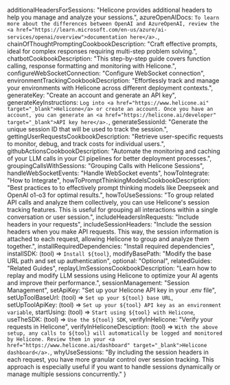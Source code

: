   additionalHeadersForSessions: "Helicone provides additional headers to help you manage and analyze your sessions.",
  azureOpenAIDocs: `To learn more about the differences between OpenAI and AzureOpenAI, review the <a href="https://learn.microsoft.com/en-us/azure/ai-services/openai/overview">documentation here</a>.`,
  chainOfThoughtPromptingCookbookDescription: "Craft effective prompts, ideal for complex responses requiring multi-step problem solving.",
  chatbotCookbookDescription: "This step-by-step guide covers function calling, response formatting and monitoring with Helicone.",
  configureWebSocketConnection: "Configure WebSocket connection",
  environmentTrackingCookbookDescription: "Effortlessly track and manage your environments with Helicone across different deployment contexts.",
  generateKey: "Create an account and generate an API key",
  generateKeyInstructions: `Log into <a href="https://www.helicone.ai" target="_blank">Helicone</a> or create an account. Once you have an account, you can generate an <a href="https://helicone.ai/developer" target="_blank">API key here</a>.`,
  generateSessionId: "Generate the unique session ID that will be used to track the session.",
  gettingUserRequestsCookbookDescription: "Retrieve user-specific requests to monitor, debug, and track costs for individual users.",
  githubActionsCookbookDescription: "Automate the monitoring and caching of your LLM calls in your CI pipelines for better deployment processes.",
  groupingCallsWithSessions: "Grouping Calls with Helicone Sessions",
  handleWebSocketEvents: "Handle WebSocket events",
  howToIntegrate: "How to Integrate",
  howToPromptThinkingModelsCookbookDescription: "Best practices to to effectively prompt thinking models like Deepseek and OpenAI o1-o3 for optimal results.",
  howToUseSessions: "To group related API calls and analyze them collectively, you can use Helicone's session tracking features. This is useful for grouping all interactions within a single conversation or user session.",
  includeHeadersInRequests: "Include headers in your requests",
  includeSessionHeaders: "Include the session headers when you make API requests. This way, the session information is attached to each request, allowing Helicone to group and analyze them together.",
  installRequiredDependencies: "Install required dependencies",
  installSDK: (tool) => `Install ${tool}`,
  modifyBasePath: "Modify the base URL path and set up authentication",
  optional: "Optional",
  relatedGuides: "Related Guides",
  replayLlmSessionsCookbookDescription: "Learn how to replay and modify LLM sessions using Helicone to optimize your AI agents and improve their performance.",
  sessionManagement: "Session Management",
  setApiKey: "Set up your Helicone API key in your .env file",
  setUpToolBaseUrl: (tool) => `Set up your ${tool} base URL`,
  setUpToolApiKey: (tool) => `Set up your ${tool} API key as an environment variable`,
  startUsing: (tool) => `Start using ${tool} with Helicone`,
  useTheSDK: (tool) => `Use the ${tool} SDK`,
  verifyInHelicone: "Verify your requests in Helicone",
  verifyInHeliconeDesciption: (tool) => `With the above setup, any calls to ${tool} will automatically be logged and monitored by Helicone. Review them in your <a href="https://www.helicone.ai/dashboard" target="_blank">Helicone dashboard</a>.`,
  whyUseSessions: "By including the session headers in each request, you have more granular control over session tracking. This approach is especially useful if you want to handle sessions dynamically or manage multiple sessions concurrently."
}
